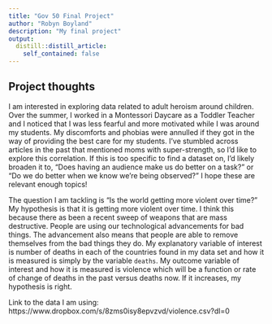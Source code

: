 ```yaml
---
title: "Gov 50 Final Project"
author: "Robyn Boyland"
description: "My final project"
output:
  distill::distill_article:
    self_contained: false
---
```




## Project thoughts

I am interested in exploring data related to adult heroism around children. Over the summer, I worked in a Montessori Daycare as a Toddler Teacher and I noticed that I was less fearful and more motivated while I was around my students. My discomforts and phobias were annulled if they got in the way of providing the best care for my students. I've stumbled across articles in the past that mentioned moms with super-strength, so I'd like to explore this correlation. If this is too specific to find a dataset on, I'd likely broaden it to, "Does having an audience make us do better on a task?" or "Do we do better when we know we're being observed?" I hope these are relevant enough topics!

The question I am tackling is “Is the world getting more violent over time?” My hypothesis is that it is getting more violent over time. I think this because there as been a recent sweep of weapons that are mass destructive. People are using our technological advancements for bad things. The advancement also means that people are able to remove themselves from the bad things they do. My explanatory variable of interest is number of deaths in each of the countries found in my data set and how it is measured is simply by the variable `deaths`. My outcome variable of interest and how it is measured is violence which will be a function or rate of change of deaths in the past versus deaths now. If it increases, my hypothesis is right.

Link to the data I am using: https://www.dropbox.com/s/8zms0isy8epvzvd/violence.csv?dl=0